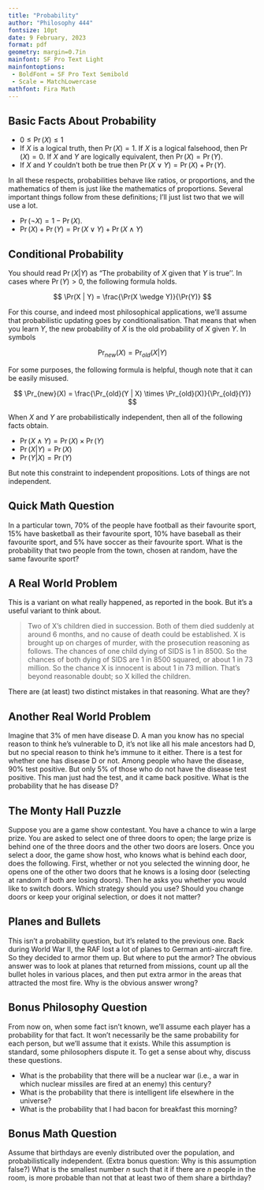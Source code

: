 ```yaml
---
title: "Probability"
author: "Philosophy 444"
fontsize: 10pt
date: 9 February, 2023
format: pdf 
geometry: margin=0.7in
mainfont: SF Pro Text Light
mainfontoptions: 
 - BoldFont = SF Pro Text Semibold
 - Scale = MatchLowercase
mathfont: Fira Math
---
```


## Basic Facts About Probability

- $0 \leq \Pr(X) \leq 1$
- If $X$ is a logical truth, then $\Pr(X) = 1$. If $X$ is a logical falsehood, then $\Pr(X) = 0$. If $X$ and $Y$ are logically equivalent, then $\Pr(X) = \Pr(Y)$.
- If $X$ and $Y$ couldn't both be true then $\Pr(X \vee Y) = \Pr(X) + \Pr(Y)$.

In all these respects, probabilities behave like ratios, or proportions, and the mathematics of them is just like the mathematics of proportions. Several important things follow from these definitions; I'll just list two that we will use a lot.

- $\Pr(\neg X) = 1 - \Pr(X)$.
- $\Pr(X) + \Pr(Y) = \Pr(X \vee Y) + \Pr(X \wedge Y)$

## Conditional Probability

You should read $\Pr(X | Y)$ as "The probability of $X$ given that $Y$ is true''. In cases where $\Pr(Y) > 0$, the following formula holds.

$$
\Pr(X | Y) = \frac{\Pr(X \wedge Y)}{\Pr(Y)}
$$

For this course, and indeed most philosophical applications, we'll assume that probabilistic updating goes by conditionalisation. That means that when you learn $Y$, the new probability of $X$ is the old probability of $X$ given $Y$. In symbols

$$
\Pr_{new}(X) = \Pr_{old}(X | Y)
$$

For some purposes, the following formula is helpful, though note that it can be easily misused.

$$
\Pr_{new}(X) = \frac{\Pr_{old}(Y | X) \times \Pr_{old}(X)}{\Pr_{old}(Y)}
$$

When $X$ and $Y$ are probabilistically independent, then all of the following facts obtain.

- $\Pr(X \wedge Y) = \Pr(X) \times \Pr(Y)$
- $\Pr(X | Y) = \Pr(X)$
- $\Pr(Y | X) = \Pr(Y)$

But note this constraint to independent propositions. Lots of things are not independent.

## Quick Math Question

In a particular town, 70% of the people have football as their favourite sport, 15% have basketball as their favourite sport, 10% have baseball as their favourite sport, and 5% have soccer as their favourite sport. What is the probability that two people from the town, chosen at random, have the same favourite sport?

## A Real World Problem

This is a variant on what really happened, as reported in the book. But it's a useful variant to think about.

> Two of X's children died in succession. Both of them died suddenly at around 6 months, and no cause of death could be established. X is brought up on charges of murder, with the prosecution reasoning as follows. The chances of one child dying of SIDS is 1 in 8500. So the chances of both dying of SIDS are 1 in 8500 squared, or about 1 in 73 million. So the chance X is innocent is about 1 in 73 million. That's beyond reasonable doubt; so X killed the children.

There are (at least) two distinct mistakes in that reasoning. What are they?

## Another Real World Problem

Imagine that 3% of men have disease D. A man you know has no special reason to think he's vulnerable to D, it's not like all his male ancestors had D, but no special reason to think he's immune to it either. There is a test for whether one has disease D or not. Among people who have the disease, 90% test positive. But only 5% of those who do not have the disease test positive. This man just had the test, and it came back positive. What is the probability that he has disease D?

## The Monty Hall Puzzle

Suppose you are a game show contestant. You have a chance to win a large prize. You are asked to select one of three doors to open; the large prize is behind one of the three doors and the other two doors are losers. Once you select a door, the game show host, who knows what is behind each door, does the following. First, whether or not you selected the winning door, he opens one of the other two doors that he knows is a losing door (selecting at random if both are losing doors). Then he asks you whether you would like to switch doors. Which strategy should you use? Should you change doors or keep your original selection, or does it not matter?

## Planes and Bullets

This isn't a probability question, but it's related to the previous one. Back during World War II, the RAF lost a lot of planes to German anti-aircraft fire. So they decided to armor them up. But where to put the armor? The obvious answer was to look at planes that returned from missions, count up all the bullet holes in various places, and then put extra armor in the areas that attracted the most fire. Why is the obvious answer wrong?

## Bonus Philosophy Question

From now on, when some fact isn't known, we'll assume each player has a probability for that fact. It won't necessarily be the same probability for each person, but we'll assume that it exists. While this assumption is standard, some philosophers dispute it. To get a sense about why, discuss these questions.

- What is the probability that there will be a nuclear war (i.e., a war in which nuclear missiles are fired at an enemy) this century?
- What is the probability that there is intelligent life elsewhere in the universe?
- What is the probability that I had bacon for breakfast this morning?

## Bonus Math Question

Assume that birthdays are evenly distributed over the population, and probabilistically independent. (Extra bonus question: Why is this assumption false?) What is the smallest number $n$ such that it if there are $n$ people in the room, is more probable than not that at least two of them share a birthday?